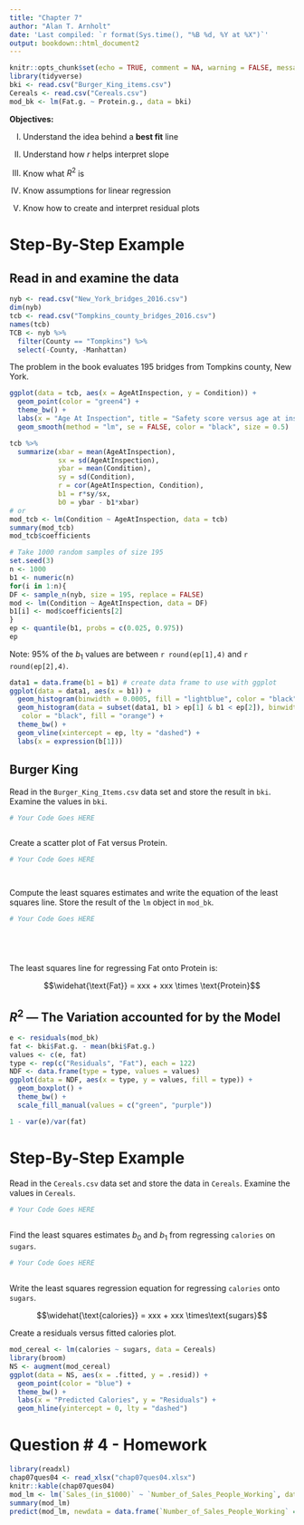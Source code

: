 ```yaml
---
title: "Chapter 7"
author: "Alan T. Arnholt"
date: 'Last compiled: `r format(Sys.time(), "%B %d, %Y at %X")`'
output: bookdown::html_document2
---
```


```r
knitr::opts_chunk$set(echo = TRUE, comment = NA, warning = FALSE, message = FALSE, fig.align = "center")
library(tidyverse)
bki <- read.csv("Burger_King_items.csv")
Cereals <- read.csv("Cereals.csv")
mod_bk <- lm(Fat.g. ~ Protein.g., data = bki)
```

**Objectives:**

I.    Understand the idea behind a **best fit** line

II.   Understand how $r$ helps interpret slope

III.  Know what $R^2$ is

IV.   Know assumptions for linear regression

V.    Know how to create and interpret residual plots

# Step-By-Step Example

## Read in and examine the data

```r
nyb <- read.csv("New_York_bridges_2016.csv")
dim(nyb)
tcb <- read.csv("Tompkins_county_bridges_2016.csv")
names(tcb)
TCB <- nyb %>% 
  filter(County == "Tompkins") %>% 
  select(-County, -Manhattan)
```

The problem in the book evaluates 195 bridges from Tompkins county, New York. 

```r
ggplot(data = tcb, aes(x = AgeAtInspection, y = Condition)) + 
  geom_point(color = "green4") + 
  theme_bw() + 
  labs(x = "Age At Inspection", title = "Safety score versus age at inspection") + 
  geom_smooth(method = "lm", se = FALSE, color = "black", size = 0.5)
```

```r
tcb %>% 
  summarize(xbar = mean(AgeAtInspection), 
            sx = sd(AgeAtInspection),
            ybar = mean(Condition),
            sy = sd(Condition),
            r = cor(AgeAtInspection, Condition),
            b1 = r*sy/sx,
            b0 = ybar - b1*xbar)
# or
mod_tcb <- lm(Condition ~ AgeAtInspection, data = tcb)
summary(mod_tcb)
mod_tcb$coefficients
```


```r
# Take 1000 random samples of size 195
set.seed(3)
n <- 1000
b1 <- numeric(n)
for(i in 1:n){
DF <- sample_n(nyb, size = 195, replace = FALSE)
mod <- lm(Condition ~ AgeAtInspection, data = DF)
b1[i] <- mod$coefficients[2]
}
ep <- quantile(b1, probs = c(0.025, 0.975))
ep
```

Note: 95% of the $b_1$ values are between `r round(ep[1],4)` and `r round(ep[2],4)`.

```r
data1 = data.frame(b1 = b1) # create data frame to use with ggplot
ggplot(data = data1, aes(x = b1)) + 
  geom_histogram(binwidth = 0.0005, fill = "lightblue", color = "black") + 
  geom_histogram(data = subset(data1, b1 > ep[1] & b1 < ep[2]), binwidth = 0.0005, 
   color = "black", fill = "orange") +
  theme_bw() + 
  geom_vline(xintercept = ep, lty = "dashed") + 
  labs(x = expression(b[1]))
```

## Burger King

Read in the `Burger_King_Items.csv` data set and store the result in `bki`.  Examine the values in `bki`.

```r
# Your Code Goes HERE



```

Create a scatter plot of Fat versus Protein.

```r
# Your Code Goes HERE




```

Compute the least squares estimates and write the equation of the least squares line.  Store the result of the `lm` object in `mod_bk`.

```r
# Your Code Goes HERE






```

The least squares line for regressing Fat onto Protein is:

$$\widehat{\text{Fat}} = xxx + xxx \times \text{Protein}$$

## $R^2$ --- The Variation accounted for by the Model

```r
e <- residuals(mod_bk)
fat <- bki$Fat.g. - mean(bki$Fat.g.)
values <- c(e, fat)
type <- rep(c("Residuals", "Fat"), each = 122)
NDF <- data.frame(type = type, values = values)
ggplot(data = NDF, aes(x = type, y = values, fill = type)) + 
  geom_boxplot() + 
  theme_bw() + 
  scale_fill_manual(values = c("green", "purple"))
```

```r
1 - var(e)/var(fat)
```

# Step-By-Step Example

Read in the `Cereals.csv` data set and store the data in `Cereals`.  Examine the values in `Cereals`.

```r
# Your Code Goes HERE



```

Find the least squares estimates $b_0$ and $b_1$ from regressing `calories` on `sugars`.

```r
# Your Code Goes HERE



```

Write the least squares regression equation for regressing `calories` onto `sugars`.

$$\widehat{\text{calories}} = xxx + xxx \times\text{sugars}$$

Create a residuals versus fitted calories plot.

```r
mod_cereal <- lm(calories ~ sugars, data = Cereals)
library(broom)
NS <- augment(mod_cereal)
ggplot(data = NS, aes(x = .fitted, y = .resid)) + 
  geom_point(color = "blue") + 
  theme_bw() + 
  labs(x = "Predicted Calories", y = "Residuals") + 
  geom_hline(yintercept = 0, lty = "dashed")
```

# Question # 4 - Homework

```r
library(readxl)
chap07ques04 <- read_xlsx("chap07ques04.xlsx")
knitr::kable(chap07ques04)
mod_lm <- lm(`Sales_(in_$1000)` ~ `Number_of_Sales_People_Working`, data = chap07ques04)
summary(mod_lm)
predict(mod_lm, newdata = data.frame(`Number_of_Sales_People_Working` = 18))
```



